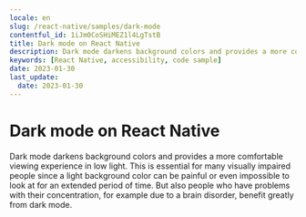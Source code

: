 ```yaml
---
locale: en
slug: /react-native/samples/dark-mode
contentful_id: 1iJm0CoSHiMEZ1l4LgTstB
title: Dark mode on React Native
description: Dark mode darkens background colors and provides a more comfortable viewing experience in low light.
keywords: [React Native, accessibility, code sample]
date: 2023-01-30
last_update:
  date: 2023-01-30
---
```


# Dark mode on React Native

Dark mode darkens background colors and provides a more comfortable viewing experience in low light. This is essential for many visually impaired people since a light background color can be painful or even impossible to look at for an extended period of time. But also people who have problems with their concentration, for example due to a brain disorder, benefit greatly from dark mode.

<CodeSample id="screen-dark-mode" platform="react native" locale="en"/>
